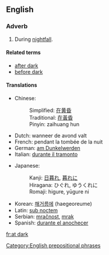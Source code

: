 ==English==

===Adverb===
{{infl|en|adverb|head=[[at]] [[dark]]}}

# During [[nightfall]].

====Related terms====
*[[after dark]]
*[[before dark]]

====Translations====
{{trans-top|during nightfall}}
*Chinese: 
*:Simplified: [[在黄昏]]
*:Traditional: [[在黃昏]]
*:Pinyin: zaihuang hun
*Dutch: wanneer de avond valt
*French: pendant la tombée de la nuit
*German: [[am Dunkelwerden]]
*Italian: [[durante il tramonto]]
{{trans-mid}}
*Japanese: 
*:Kanji: [[日暮れ]], [[暮れに]] 
*:Hiragana: ひぐれ, ゆうくれに
*:Romaji: higure, yūgure ni
*Korean: [[해거름에]] (haegeoreume)
*Latin: [[sub noctem]]
*Serbian: [[mračnost]], [[mrak]]
*Spanish: [[durante el anochecer]]
{{trans-bottom}}

[[Category:English prepositional phrases]]
[[fr:at dark]]
